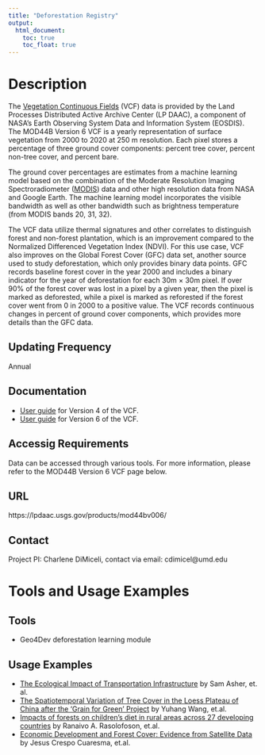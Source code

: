 ---
title: "Deforestation Registry"
output: 
  html_document:
    toc: true
    toc_float: true
---
# Description

The [Vegetation Continuous Fields](https://lpdaac.usgs.gov/products/mod44bv006/) (VCF) data is provided by the Land Processes Distributed Active Archive Center (LP DAAC), a component of NASA's Earth Observing System Data and Information System (EOSDIS). The MOD44B Version 6 VCF is a yearly representation of surface vegetation from 2000 to 2020 at 250 m resolution. Each pixel stores a percentage of three ground cover components: percent tree cover, percent non-tree cover, and percent bare.

The ground cover percentages are estimates from a machine learning model based on the combination of the Moderate Resolution Imaging Spectroradiometer ([MODIS](https://modis.gsfc.nasa.gov/)) data and other high resolution data from NASA and Google Earth. The machine learning model incorporates the visible bandwidth as well as other bandwidth such as brightness temperature (from MODIS bands 20, 31, 32). 

The VCF data utilize thermal signatures and other correlates to distinguish forest and non-forest plantation, which is an improvement compared to the Normalized Differenced Vegetation Index (NDVI). For this use case, VCF also improves on the Global Forest Cover (GFC) data set, another source used to study deforestation, which only provides binary data points. GFC records baseline forest cover in the year 2000 and includes a binary indicator for the year of deforestation for each 30m × 30m pixel. If over 90% of the forest cover was lost in a pixel by a given year, then the pixel is marked as deforested, while a pixel is marked as reforested if the forest cover went from 0 in 2000 to a positive value. The VCF records continuous changes in percent of ground cover components, which provides more details than the GFC data. 

## Updating Frequency
Annual

## Documentation

* [User guide](https://modis.gsfc.nasa.gov/data/dataprod/mod44.php#:~:text=The%20current%20V004%20collection%20of,500%2Dm%20Surface%20Reflectance%20data.) for Version 4 of the VCF. 
* [User guide](https://lpdaac.usgs.gov/documents/112/MOD44B_User_Guide_V6.pdf) for Version 6 of the VCF. 

## Accessig Requirements
Data can be accessed through various tools. For more information, please refer to the MOD44B Version 6 VCF page below. 

## URL
https://lpdaac.usgs.gov/products/mod44bv006/

## Contact
Project PI: Charlene DiMiceli, contact via email: cdimicel@umd.edu

# Tools and Usage Examples
## Tools
* Geo4Dev deforestation learning module

## Usage Examples
* [The Ecological Impact of Transportation Infrastructure](https://academic.oup.com/ej/article-abstract/130/629/1173/5798996?redirectedFrom=fulltext) by Sam Asher, et. al.
* [The Spatiotemporal Variation of Tree Cover in the Loess Plateau of China after the ‘Grain for Green’ Project](https://doaj.org/article/eca1db0171444869ac04850724e7e5e8) by Yuhang Wang, et.al.
* [Impacts of forests on children’s diet in rural areas across 27 developing countries](https://advances.sciencemag.org/content/4/8/eaat2853) by Ranaivo A. Rasolofoson, et.al.
* [Economic Development and Forest Cover: Evidence from Satellite Data](https://www.nature.com/articles/srep40678) by Jesus Crespo Cuaresma, et.al.


